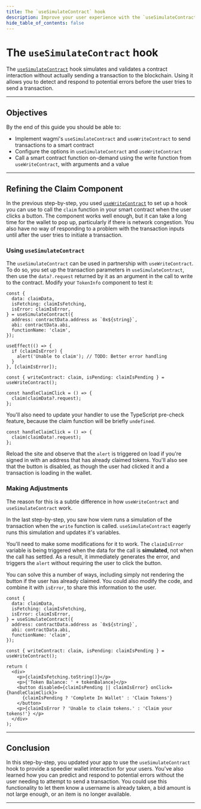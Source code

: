 ```yaml
---
title: The `useSimulateContract` hook
description: Improve your user experience with the `useSimulateContract` hook.
hide_table_of_contents: false
---
```


# The `useSimulateContract` hook
The [`useSimulateContract`] hook simulates and validates a contract interaction without actually sending a transaction to the blockchain. Using it allows you to detect and respond to potential errors before the user tries to send a transaction.

---

## Objectives

By the end of this guide you should be able to:

- Implement wagmi's `useSimulateContract` and `useWriteContract` to send transactions to a smart contract
- Configure the options in `useSimulateContract` and `useWriteContract`
- Call a smart contract function on-demand using the write function from `useWriteContract`, with arguments and a value

---

## Refining the Claim Component

In the previous step-by-step, you used [`useWriteContract`] to set up a hook you can use to call the `claim` function in your smart contract when the user clicks a button. The component works well enough, but it can take a long time for the wallet to pop up, particularly if there is network congestion. You also have no way of responding to a problem with the transaction inputs until after the user tries to initiate a transaction.

### Using `useSimulateContract`

The `useSimulateContract` can be used in partnership with `useWriteContract`. To do so, you set up the transaction parameters in `useSimulateContract`, then use the `data?.request` returned by it as an argument in the call to write to the contract. Modify your `TokenInfo` component to test it:

```tsx
const {
  data: claimData,
  isFetching: claimIsFetching,
  isError: claimIsError,
} = useSimulateContract({
  address: contractData.address as `0x${string}`,
  abi: contractData.abi,
  functionName: 'claim',
});

useEffect(() => {
  if (claimIsError) {
    alert('Unable to claim'); // TODO: Better error handling
  }
}, [claimIsError]);

const { writeContract: claim, isPending: claimIsPending } = useWriteContract();

const handleClaimClick = () => {
  claim(claimData?.request);
};
```

You'll also need to update your handler to use the TypeScript pre-check feature, because the claim function will be briefly `undefined`.

```tsx
const handleClaimClick = () => {
  claim(claimData!.request);
};
```

Reload the site and observe that the `alert` is triggered on load if you're signed in with an address that has already claimed tokens. You'll also see that the button is disabled, as though the user had clicked it and a transaction is loading in the wallet.

### Making Adjustments

The reason for this is a subtle difference in how `useWriteContract` and `useSimulateContract` work.

In the last step-by-step, you saw how viem runs a simulation of the transaction when the `write` function is called. `useSimulateContract` eagerly runs this simulation and updates it's variables.

You'll need to make some modifications for it to work. The `claimIsError` variable is being triggered when the data for the call is **simulated**, not when the call has settled. As a result, it immediately generates the error, and triggers the `alert` without requiring the user to click the button.

You can solve this a number of ways, including simply not rendering the button if the user has already claimed. You could also modify the code, and combine it with `isError`, to share this information to the user.

```tsx
const {
  data: claimData,
  isFetching: claimIsFetching,
  isError: claimIsError,
} = useSimulateContract({
  address: contractData.address as `0x${string}`,
  abi: contractData.abi,
  functionName: 'claim',
});

const { writeContract: claim, isPending: claimIsPending } = useWriteContract();

return (
  <div>
    <p>{claimIsFetching.toString()}</p>
    <p>{'Token Balance: ' + tokenBalance}</p>
    <button disabled={claimIsPending || claimIsError} onClick={handleClaimClick}>
      {claimIsPending ? 'Complete In Wallet' : 'Claim Tokens'}
    </button>
    <p>{claimIsError ? 'Unable to claim tokens.' : 'Claim your tokens!'} </p>
  </div>
);
```

---

## Conclusion

In this step-by-step, you updated your app to use the `useSimulateContract` hook to provide a speedier wallet interaction for your users. You've also learned how you can predict and respond to potential errors without the user needing to attempt to send a transaction. You could use this functionality to let them know a username is already taken, a bid amount is not large enough, or an item is no longer available.

---

[wagmi]: https://wagmi.sh/
[`useWriteContract`]: https://wagmi.sh/react/hooks/useWriteContract
[`useSimulateContract`]: https://wagmi.sh/react/hooks/useSimulateContract

